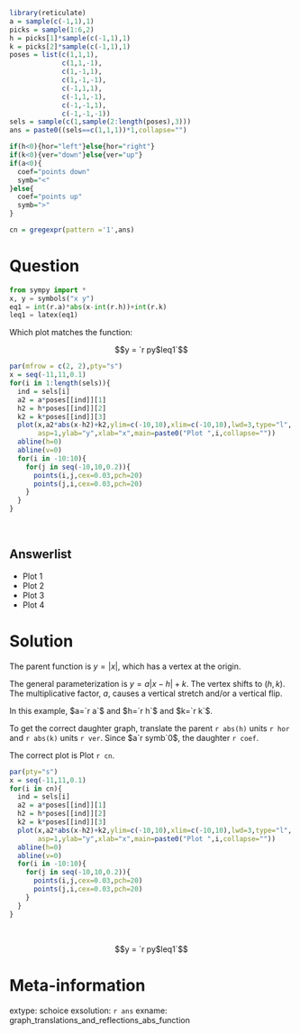 ```r
library(reticulate)
a = sample(c(-1,1),1)
picks = sample(1:6,2)
h = picks[1]*sample(c(-1,1),1)
k = picks[2]*sample(c(-1,1),1)
poses = list(c(1,1,1),
             c(1,1,-1),
             c(1,-1,1),
             c(1,-1,-1),
             c(-1,1,1),
             c(-1,1,-1),
             c(-1,-1,1),
             c(-1,-1,-1))
sels = sample(c(1,sample(2:length(poses),3)))
ans = paste0((sels==c(1,1,1))*1,collapse="")

if(h<0){hor="left"}else{hor="right"}
if(k<0){ver="down"}else{ver="up"}
if(a<0){
  coef="points down"
  symb="<"
}else{
  coef="points up"
  symb=">"
}

cn = gregexpr(pattern ='1',ans)
```

Question
========

```python
from sympy import *
x, y = symbols("x y")
eq1 = int(r.a)*abs(x-int(r.h))+int(r.k)
leq1 = latex(eq1)
```

Which plot matches the function:

$$y = `r py$leq1`$$

```r
par(mfrow = c(2, 2),pty="s")
x = seq(-11,11,0.1)
for(i in 1:length(sels)){
  ind = sels[i]
  a2 = a*poses[[ind]][1]
  h2 = h*poses[[ind]][2]
  k2 = k*poses[[ind]][3]
  plot(x,a2*abs(x-h2)+k2,ylim=c(-10,10),xlim=c(-10,10),lwd=3,type="l",
       asp=1,ylab="y",xlab="x",main=paste0("Plot ",i,collapse=""))
  abline(h=0)
  abline(v=0)
  for(i in -10:10){
    for(j in seq(-10,10,0.2)){
      points(i,j,cex=0.03,pch=20)
      points(j,i,cex=0.03,pch=20)
    }
  }
}
```
\

Answerlist
--------

* Plot 1
* Plot 2
* Plot 3
* Plot 4

Solution
========

The parent function is $y=|x|$, which has a vertex at the origin.

The general parameterization is $y=a\left|x-h\right|+k$. The vertex shifts to $(h,k)$. The multiplicative factor, $a$, causes a vertical stretch and/or a vertical flip. 

In this example, $a=`r a`$ and $h=`r h`$ and $k=`r k`$.

To get the correct daughter graph, translate the parent `r abs(h)` units `r hor` and `r abs(k)` units `r ver`. Since $a`r symb`0$, the daughter `r coef`. 

The correct plot is Plot `r cn`.


```r
par(pty="s")
x = seq(-11,11,0.1)
for(i in cn){
  ind = sels[i]
  a2 = a*poses[[ind]][1]
  h2 = h*poses[[ind]][2]
  k2 = k*poses[[ind]][3]
  plot(x,a2*abs(x-h2)+k2,ylim=c(-10,10),xlim=c(-10,10),lwd=3,type="l",
       asp=1,ylab="y",xlab="x",main=paste0("Plot ",i,collapse=""))
  abline(h=0)
  abline(v=0)
  for(i in -10:10){
    for(j in seq(-10,10,0.2)){
      points(i,j,cex=0.03,pch=20)
      points(j,i,cex=0.03,pch=20)
    }
  }
}
```
\

$$y = `r py$leq1`$$


Meta-information
============
extype: schoice
exsolution: `r ans`
exname: graph_translations_and_reflections_abs_function